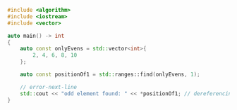 ```cpp showLineNumbers
#include <algorithm>
#include <iostream>
#include <vector>

auto main() -> int
{
    auto const onlyEvens = std::vector<int>{
        2, 4, 6, 8, 10
    };

    auto const positionOf1 = std::ranges::find(onlyEvens, 1);

    // error-next-line
    std::cout << "odd element found: " << *positionOf1; // dereferencing end, undefined behavior
}
```